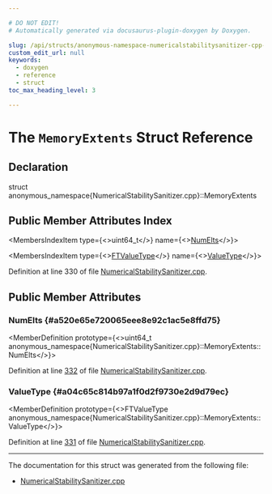 ```yaml
---

# DO NOT EDIT!
# Automatically generated via docusaurus-plugin-doxygen by Doxygen.

slug: /api/structs/anonymous-namespace-numericalstabilitysanitizer-cpp-/memoryextents
custom_edit_url: null
keywords:
  - doxygen
  - reference
  - struct
toc_max_heading_level: 3

---
```





# The `MemoryExtents` Struct Reference

<DoxygenPage pluginConfig={pluginConfig}>



## Declaration

<CodeBlock>struct anonymous_namespace{NumericalStabilitySanitizer.cpp}::MemoryExtents</CodeBlock>

## Public Member Attributes Index

<MembersIndex>

<MembersIndexItem
  type={<>uint64&#95;t</>}
  name={<><a href="#a520e65e720065eee8e92c1ac5e8ffd75">NumElts</a></>}>
</MembersIndexItem>

<MembersIndexItem
  type={<><a href="/docs/api/namespaces/anonymous-numericalstabilitysanitizer-cpp-/#aa1ed4204e508210aa61a3e82681a1208">FTValueType</a></>}
  name={<><a href="#a04c65c814b97a1f0d2f9730e2d9d79ec">ValueType</a></>}>
</MembersIndexItem>

</MembersIndex>


Definition at line 330 of file <a href="/docs/api/files/lib/lib/transforms/lib/transforms/instrumentation/numericalstabilitysanitizer-cpp">NumericalStabilitySanitizer.cpp</a>.

<SectionDefinition>

## Public Member Attributes

### NumElts {#a520e65e720065eee8e92c1ac5e8ffd75}

<MemberDefinition
  prototype={<>uint64&#95;t anonymous&#95;namespace&#123;NumericalStabilitySanitizer.cpp&#125;::MemoryExtents::NumElts</>}>

Definition at line <a href="/docs/api/files/lib/lib/transforms/lib/transforms/instrumentation/numericalstabilitysanitizer-cpp/#l00332">332</a> of file <a href="/docs/api/files/lib/lib/transforms/lib/transforms/instrumentation/numericalstabilitysanitizer-cpp">NumericalStabilitySanitizer.cpp</a>.
</MemberDefinition>

### ValueType {#a04c65c814b97a1f0d2f9730e2d9d79ec}

<MemberDefinition
  prototype={<>FTValueType anonymous&#95;namespace&#123;NumericalStabilitySanitizer.cpp&#125;::MemoryExtents::ValueType</>}>

Definition at line <a href="/docs/api/files/lib/lib/transforms/lib/transforms/instrumentation/numericalstabilitysanitizer-cpp/#l00331">331</a> of file <a href="/docs/api/files/lib/lib/transforms/lib/transforms/instrumentation/numericalstabilitysanitizer-cpp">NumericalStabilitySanitizer.cpp</a>.
</MemberDefinition>

</SectionDefinition>

<hr/>

The documentation for this struct was generated from the following file:

<ul>
<li><a href="/docs/api/files/lib/lib/transforms/lib/transforms/instrumentation/numericalstabilitysanitizer-cpp">NumericalStabilitySanitizer.cpp</a></li>
</ul>

</DoxygenPage>
